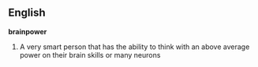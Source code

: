 ==English==
'''brainpower'''

#A very smart person that has the ability to think with an above average power on their brain skills or many neurons